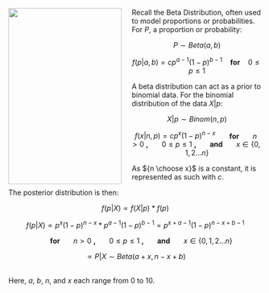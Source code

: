 <img src="http://i.stack.imgur.com/hN4lW.png" width="225" height="350" align="left" style="margin-right: 20px;">

Recall the Beta Distribution, often used to model proportions or probabilities. For $P$, a proportion or probability:

<center> $P \sim Beta(a,b)$ 

$f(p|a,b)= cp^{a-1}(1-p)^{b-1}$ &nbsp;&nbsp; <b>for</b> &nbsp;&nbsp; $0 \leq p \leq 1$</center>

A beta distribution can act as a prior to binomial data. For the binomial distribution of the data $X|p$:

<center> $X|p \sim Binom(n,p)$

$f(x|n,p) = cp^x (1-p)^{n-x}$ &nbsp;&nbsp;&nbsp;&nbsp;&nbsp; <b> for </b> &nbsp;&nbsp;&nbsp;&nbsp;&nbsp; $n>0$ <b>, </b> &nbsp;&nbsp;&nbsp;&nbsp;&nbsp; $0 \leq p \leq 1$ <b>, </b> &nbsp;&nbsp;&nbsp;&nbsp;&nbsp; <b> and </b> &nbsp;&nbsp;&nbsp;&nbsp;&nbsp; $x \in \{0,1,2...n\}$ </center>

As ${n \choose x}$ is a constant, it is represented as such with $c$.

The posterior distribution is then:

<center> $f(p|X) \propto f(X|p)*f(p)$

$f(p|X) \propto p^x (1-p)^{n-x} * p^{a-1}(1-p)^{b-1} = p^{x+a-1}(1-p)^{n-x+b-1}$

&nbsp;&nbsp;&nbsp;&nbsp;&nbsp; <b> for </b> &nbsp;&nbsp;&nbsp;&nbsp;&nbsp; $n>0$ <b>, </b> &nbsp;&nbsp;&nbsp;&nbsp;&nbsp; $0 \leq p \leq 1$ <b>, </b> &nbsp;&nbsp;&nbsp;&nbsp;&nbsp; <b> and </b> &nbsp;&nbsp;&nbsp;&nbsp;&nbsp; $x \in \{0,1,2...n\}$

$\propto P|X \sim Beta(a+x, n-x+b)$
</center>

<br>
Here, $a$, $b$, $n$, and $x$ each range from 0 to 10. 